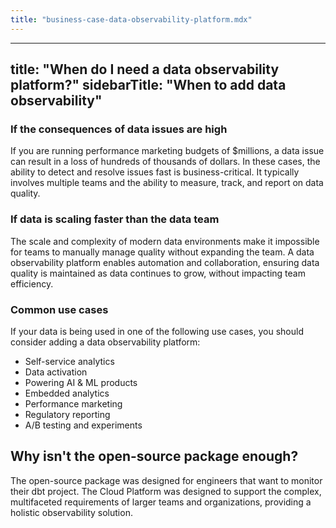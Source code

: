 ```yaml
---
title: "business-case-data-observability-platform.mdx"
---
```


---
title: "When do I need a data observability platform?"
sidebarTitle: "When to add data observability"
---


### If the consequences of data issues are high
If you are running performance marketing budgets of $millions, a data issue can result in a loss of hundreds of thousands of dollars. 
In these cases, the ability to detect and resolve issues fast is business-critical. It typically involves multiple teams and the ability to measure, track, and report on data quality.  

### If data is scaling faster than the data team 
The scale and complexity of modern data environments make it impossible for teams to manually manage quality without expanding the team.  A data observability platform enables automation and collaboration, ensuring data quality is maintained as data continues to grow, without impacting team efficiency. 

### Common use cases
If your data is being used in one of the following use cases, you should consider adding a data observability platform:
- Self-service analytics 
- Data activation
- Powering AI & ML products
- Embedded analytics 
- Performance marketing 
- Regulatory reporting 
- A/B testing and experiments 

## Why isn't the open-source package enough?
The open-source package was designed for engineers that want to monitor their dbt project. The Cloud Platform was designed to support the complex, multifaceted requirements of larger teams and organizations, providing a holistic observability solution.
